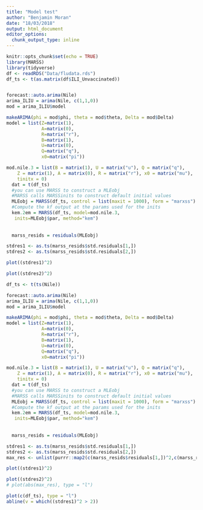 ```yaml
---
title: "Model test"
author: "Benjamin Moran"
date: "18/03/2018"
output: html_document
editor_options: 
  chunk_output_type: inline
---
```


```r
knitr::opts_chunk$set(echo = TRUE)
library(MARSS)
library(tidyverse)
df <- readRDS("Data/fludata.rds")
df_ts <- t(as.matrix(df$ILI_Unvaccinated))


forecast::auto.arima(Nile)
arima_ILIU = arima(Nile, c(1,1,0))
mod = arima_ILIU$model

makeARIMA(phi = mod$phi, theta = mod$theta, Delta = mod$Delta)
model = list(Z=matrix(1), 
             A=matrix(0),
             R=matrix("r"),
             B=matrix(1),
             U=matrix(0),
             Q=matrix("q"),
             x0=matrix("pi"))
```
```r
mod.nile.3 = list(B = matrix(1), U = matrix("u"), Q = matrix("q"), 
    Z = matrix(1), A = matrix(0), R = matrix("r"), x0 = matrix("mu"), 
    tinitx = 0)
  dat = t(df_ts)
  #you can use MARSS to construct a MLEobj
  #MARSS calls MARSSinits to construct default initial values
  MLEobj = MARSS(df_ts, control = list(maxit = 1000), form = "marxss")
  #Compute the kf output at the params used for the inits 
  kem.2em = MARSS(df_ts, model=mod.nile.3,
   inits=MLEobj$par, method="kem")
  
  
  marss_resids = residuals(MLEobj)
```
```r
stdres1 <- as.ts(marss_resids$std.residuals[1,])
stdres2 <- as.ts(marss_resids$std.residuals[2,])
```

```r
plot((stdres1)^2)

plot((stdres2)^2)
```

```r
df_ts <- t(ts(Nile))

forecast::auto.arima(Nile)
arima_ILIU = arima(Nile, c(1,1,0))
mod = arima_ILIU$model

makeARIMA(phi = mod$phi, theta = mod$theta, Delta = mod$Delta)
model = list(Z=matrix(1), 
             A=matrix(0),
             R=matrix("r"),
             B=matrix(1),
             U=matrix(0),
             Q=matrix("q"),
             x0=matrix("pi"))
```
```r
mod.nile.3 = list(B = matrix(1), U = matrix("u"), Q = matrix("q"), 
    Z = matrix(1), A = matrix(0), R = matrix("r"), x0 = matrix("mu"), 
    tinitx = 0)
  dat = t(df_ts)
  #you can use MARSS to construct a MLEobj
  #MARSS calls MARSSinits to construct default initial values
  MLEobj = MARSS(df_ts, control = list(maxit = 1000), form = "marxss")
  #Compute the kf output at the params used for the inits 
  kem.2em = MARSS(df_ts, model=mod.nile.3,
   inits=MLEobj$par, method="kem")
  
  
  marss_resids = residuals(MLEobj)
```
```r
stdres1 <- as.ts(marss_resids$std.residuals[1,])
stdres2 <- as.ts(marss_resids$std.residuals[2,])
max_res <- unlist(purrr::map2(c(marss_resids$residuals[1,])^2,c(marss_resids$residuals[2,])^2, max))

```

```r
plot((stdres1)^2)

plot((stdres2)^2)
# plot(abs(max_res), type = "l")
```
```r
plot(c(df_ts), type = "l")
abline(v = which((stdres1)^2 > 2))
```
